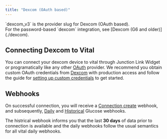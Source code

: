 ```yaml
---
title: "Dexcom (OAuth based)"
---
```


<Note>
`dexcom_v3` is the provider slug for Dexcom (OAuth based).<br />
For the password-based `dexcom` integration, see [Dexcom (G6 and older)](./dexcom).
</Note>


<BYOO />

## Connecting Dexcom to Vital

You can connect your dexcom device to vital through Junction Link Widget or programatically like any 
other [OAuth](/api-reference/link/link-oauth-provider) provider.
We recommend you obtain custom OAuth credentials from [Dexcom](https://developer.dexcom.com) with production access and follow the guide
for [setting up custom credentials](/wearables/connecting-providers/bring_your_own_oauth) to get started.

## Webhooks

On successful connection, you will receive a [Connection create](/event-catalog/provider.connection.created) webhook, 
and subsequently, [Daily](/event-catalog/daily.data.glucose.created) and [Historical](/event-catalog/historical.data.glucose.created) Glucose webhooks.

The histrical webhook informs you that the last **30 days** of data prior to connection is available and the daily webhooks follow the usual semantics
for all vital daily webhooks.
